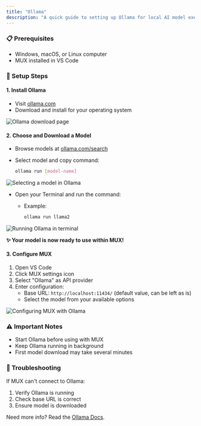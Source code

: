```yaml
---
title: "Ollama"
description: "A quick guide to setting up Ollama for local AI model execution with MUX."
---
```


### 📋 Prerequisites

-   Windows, macOS, or Linux computer
-   MUX installed in VS Code

### 🚀 Setup Steps

#### 1. Install Ollama

-   Visit [ollama.com](https://ollama.com)
-   Download and install for your operating system

<Frame>
	<img
		src="https://storage.googleapis.com/mux_public_images/docs/assets/image%20(2)%20(1)%20(1).png"
		alt="Ollama download page"
	/>
</Frame>

#### 2. Choose and Download a Model

-   Browse models at [ollama.com/search](https://ollama.com/search)
-   Select model and copy command:

    ```bash
    ollama run [model-name]
    ```

<Frame>
	<img
		src="https://storage.googleapis.com/mux_public_images/docs/assets/ollama-model-grab%20(2).gif"
		alt="Selecting a model in Ollama"
	/>
</Frame>

-   Open your Terminal and run the command:

    -   Example:

        ```bash
        ollama run llama2
        ```

<Frame>
	<img
		src="https://storage.googleapis.com/mux_public_images/docs/assets/starting-ollama-terminal%20(2).gif"
		alt="Running Ollama in terminal"
	/>
</Frame>

**✨ Your model is now ready to use within MUX!**

#### 3. Configure MUX

1. Open VS Code
2. Click MUX settings icon
3. Select "Ollama" as API provider
4. Enter configuration:
    - Base URL: `http://localhost:11434/` (default value, can be left as is)
    - Select the model from your available options

<Frame>
	<img
		src="https://storage.googleapis.com/mux_public_images/docs/assets/selecting-ollama-model-mux%20(3).gif"
		alt="Configuring MUX with Ollama"
	/>
</Frame>

### ⚠️ Important Notes

-   Start Ollama before using with MUX
-   Keep Ollama running in background
-   First model download may take several minutes

### 🔧 Troubleshooting

If MUX can't connect to Ollama:

1. Verify Ollama is running
2. Check base URL is correct
3. Ensure model is downloaded

Need more info? Read the [Ollama Docs](https://github.com/ollama/ollama/blob/main/docs/api.md).
